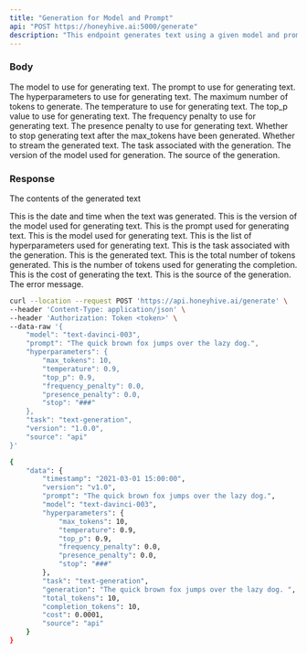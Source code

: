 ```yaml
---
title: "Generation for Model and Prompt"
api: "POST https://honeyhive.ai:5000/generate"
description: "This endpoint generates text using a given model and prompt."
---
```


### Body

<ParamField body="model" type="string">
  The model to use for generating text.
</ParamField>

<ParamField body="prompt" type="string">
  The prompt to use for generating text.
</ParamField>

<ParamField body="hyperparameters" type="object">
  The hyperparameters to use for generating text.

<Expandable title="Toggle object">

<ParamField body="max_tokens" type="integer">
  The maximum number of tokens to generate.
</ParamField>

<ParamField body="temperature" type="float">
  The temperature to use for generating text.
</ParamField>

<ParamField body="top_p" type="float">
  The top_p value to use for generating text.
</ParamField>

<ParamField body="frequency_penalty" type="float">
  The frequency penalty to use for generating text.
</ParamField>

<ParamField body="presence_penalty" type="float">
  The presence penalty to use for generating text.
</ParamField>

<ParamField body="stop" type="boolean">
  Whether to stop generating text after the max_tokens have been generated.
</ParamField>

<ParamField body="stream" type="boolean">
  Whether to stream the generated text.
</ParamField>

</Expandable>

</ParamField>

<ParamField body="task" type="string">
  The task associated with the generation.
</ParamField>

<ParamField body="version" type="string">
  The version of the model used for generation.
</ParamField>

<ParamField body="source" type="string">
  The source of the generation.
</ParamField>

### Response

<ResponseField name="data" type="object">

The contents of the generated text

<Expandable title="Toggle object">

<ResponseField name="timestamp" type="string">
  This is the date and time when the text was generated.
</ResponseField>

<ResponseField name="version" type="string">
  This is the version of the model used for generating text.
</ResponseField>

<ResponseField name="prompt" type="string">
  This is the prompt used for generating text.
</ResponseField>

<ResponseField name="model" type="string">
  This is the model used for generating text.
</ResponseField>

<ResponseField name="hyperparameters" type="object">
  This is the list of hyperparameters used for generating text.
</ResponseField>

<ResponseField name="task" type="string">
  This is the task associated with the generation.
</ResponseField>

<ResponseField name="generation" type="string">
  This is the generated text.
</ResponseField>

<ResponseField name="total_tokens" type="integer">
  This is the total number of tokens generated.
</ResponseField>

<ResponseField name="completion_tokens" type="integer">
  This is the number of tokens used for generating the completion.
</ResponseField>

<ResponseField name="cost" type="float">
    This is the cost of generating the text.
</ResponseField>

<ResponseField name="source" type="string">
  This is the source of the generation.
</ResponseField>

</Expandable>

</ResponseField>

<ParamField body="error" type="string">
  The error message.
</ParamField>

<RequestExample>

```bash Example Request
curl --location --request POST 'https://api.honeyhive.ai/generate' \
--header 'Content-Type: application/json' \
--header 'Authorization: Token <token>' \
--data-raw '{
    "model": "text-davinci-003",
    "prompt": "The quick brown fox jumps over the lazy dog.",
    "hyperparameters": {
        "max_tokens": 10,
        "temperature": 0.9,
        "top_p": 0.9,
        "frequency_penalty": 0.0,
        "presence_penalty": 0.0,
        "stop": "###"
    },
    "task": "text-generation",
    "version": "1.0.0",
    "source": "api"
}'
```
</RequestExample>


<ResponseExample>

```bash Example Response
{
    "data": {
        "timestamp": "2021-03-01 15:00:00",
        "version": "v1.0",
        "prompt": "The quick brown fox jumps over the lazy dog.",
        "model": "text-davinci-003",
        "hyperparameters": {
            "max_tokens": 10,
            "temperature": 0.9,
            "top_p": 0.9,
            "frequency_penalty": 0.0,
            "presence_penalty": 0.0,
            "stop": "###"
        },
        "task": "text-generation",
        "generation": "The quick brown fox jumps over the lazy dog. ",
        "total_tokens": 10,
        "completion_tokens": 10,
        "cost": 0.0001,
        "source": "api"
    }
}
```
</ResponseExample>